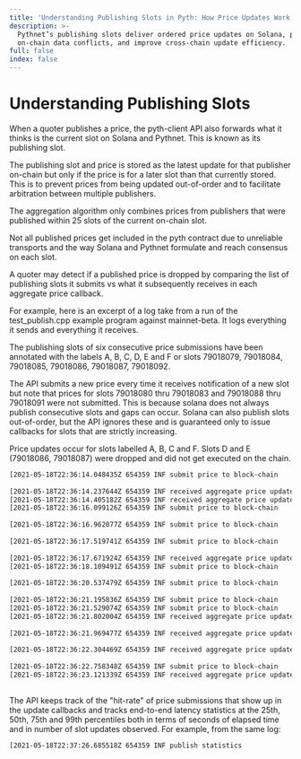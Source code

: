```yaml
---
title: 'Understanding Publishing Slots in Pyth: How Price Updates Work'
description: >-
  Pythnet’s publishing slots deliver ordered price updates on Solana, prevent
  on-chain data conflicts, and improve cross-chain update efficiency.
full: false
index: false
---
```

# Understanding Publishing Slots

When a quoter publishes a price, the pyth-client API also forwards what it thinks is the current slot on Solana and Pythnet. This is known as its publishing slot.

The publishing slot and price is stored as the latest update for that publisher on-chain but only if the price is for a later slot than that currently stored. This is to prevent prices from being updated out-of-order and to facilitate arbitration between multiple publishers.

The aggregation algorithm only combines prices from publishers that were published within 25 slots of the current on-chain slot.

Not all published prices get included in the pyth contract due to unreliable transports and the way Solana and Pythnet formulate and reach consensus on each slot.

A quoter may detect if a published price is dropped by comparing the list of publishing slots it submits vs what it subsequently receives in each aggregate price callback.

For example, here is an excerpt of a log take from a run of the test_publish.cpp example program against mainnet-beta. It logs everything it sends and everything it receives.

The publishing slots of six consecutive price submissions have been annotated with the labels A, B, C, D, E and F or slots 79018079, 79018084, 79018085, 79018086, 79018087, 79018092.

The API submits a new price every time it receives notification of a new slot but note that prices for slots 79018080 thru 79018083 and 79018088 thru 79018091 were not submitted. This is because solana does not always publish consecutive slots and gaps can occur. Solana can also publish slots out-of-order, but the API ignores these and is guaranteed only to issue callbacks for slots that are strictly increasing.

Price updates occur for slots labelled A, B, C and F. Slots D and E (79018086, 79018087) were dropped and did not get executed on the chain.

```sh copy
[2021-05-18T22:36:14.048435Z 654359 INF submit price to block-chain             ] symbol=SYMBOL1/USD,price_type=price,price=0.116000,spread=0.001000,slot=79018079,sub_id=1
                                                                                                                                                          ^^ A ^^^
[2021-05-18T22:36:14.237644Z 654359 INF received aggregate price update         ] symbol=SYMBOL1/USD,price_type=price,status=trading,agg_price=0.112000,agg_spread=0.001000,valid_slot=79018076,pub_slot=79018077,my_price=0.112000,my_conf=0.001000,my_status=trading,my_slot=79018075
[2021-05-18T22:36:14.405182Z 654359 INF received aggregate price update         ] symbol=SYMBOL1/USD,price_type=price,status=trading,agg_price=0.113000,agg_spread=0.001000,valid_slot=79018077,pub_slot=79018078,my_price=0.113000,my_conf=0.001000,my_status=trading,my_slot=79018076
[2021-05-18T22:36:16.099126Z 654359 INF submit price to block-chain             ] symbol=SYMBOL1/USD,price_type=price,price=0.117000,spread=0.001000,slot=79018084,sub_id=1
                                                                                                                                                          ^^ B ^^^
[2021-05-18T22:36:16.962077Z 654359 INF submit price to block-chain             ] symbol=SYMBOL1/USD,price_type=price,price=0.118000,spread=0.001000,slot=79018085,sub_id=1
                                                                                                                                                          ^^ C ^^^
[2021-05-18T22:36:17.519741Z 654359 INF submit price to block-chain             ] symbol=SYMBOL1/USD,price_type=price,price=0.119000,spread=0.001000,slot=79018086,sub_id=1
                                                                                                                                                          ^^ D ^^^
[2021-05-18T22:36:17.671924Z 654359 INF received aggregate price update         ] symbol=SYMBOL1/USD,price_type=price,status=trading,agg_price=0.114000,agg_spread=0.001000,valid_slot=79018078,pub_slot=79018079,my_price=0.114000,my_conf=0.001000,my_status=trading,my_slot=79018077
[2021-05-18T22:36:18.109491Z 654359 INF submit price to block-chain             ] symbol=SYMBOL1/USD,price_type=price,price=0.120000,spread=0.001000,slot=79018087,sub_id=1
                                                                                                                                                          ^^ E ^^^
[2021-05-18T22:36:20.537479Z 654359 INF submit price to block-chain             ] symbol=SYMBOL1/USD,price_type=price,price=0.121000,spread=0.001000,slot=79018092,sub_id=1
                                                                                                                                                          ^^ F ^^^
[2021-05-18T22:36:21.195836Z 654359 INF submit price to block-chain             ] symbol=SYMBOL1/USD,price_type=price,price=0.122000,spread=0.001000,slot=79018093,sub_id=1
[2021-05-18T22:36:21.529074Z 654359 INF submit price to block-chain             ] symbol=SYMBOL1/USD,price_type=price,price=0.123000,spread=0.001000,slot=79018094,sub_id=1
[2021-05-18T22:36:21.802004Z 654359 INF received aggregate price update         ] symbol=SYMBOL1/USD,price_type=price,status=trading,agg_price=0.116000,agg_spread=0.001000,valid_slot=79018079,pub_slot=79018085,my_price=0.116000,my_conf=0.001000,my_status=trading,my_slot=79018079
                                                                                                                                                                                                                                                                               ^^ A ^^^
[2021-05-18T22:36:21.969477Z 654359 INF received aggregate price update         ] symbol=SYMBOL1/USD,price_type=price,status=trading,agg_price=0.117000,agg_spread=0.001000,valid_slot=79018085,pub_slot=79018087,my_price=0.117000,my_conf=0.001000,my_status=trading,my_slot=79018084
                                                                                                                                                                                                                                                                               ^^ B ^^^
[2021-05-18T22:36:22.304469Z 654359 INF received aggregate price update         ] symbol=SYMBOL1/USD,price_type=price,status=trading,agg_price=0.118000,agg_spread=0.001000,valid_slot=79018087,pub_slot=79018093,my_price=0.118000,my_conf=0.001000,my_status=trading,my_slot=79018085
                                                                                                                                                                                                                                                                               ^^ C ^^^
[2021-05-18T22:36:22.758348Z 654359 INF submit price to block-chain             ] symbol=SYMBOL1/USD,price_type=price,price=0.125000,spread=0.001000,slot=79018096,sub_id=1
[2021-05-18T22:36:23.121339Z 654359 INF received aggregate price update         ] symbol=SYMBOL1/USD,price_type=price,status=trading,agg_price=0.121000,agg_spread=0.001000,valid_slot=79018093,pub_slot=79018094,my_price=0.121000,my_conf=0.001000,my_status=trading,my_slot=79018092
                                                                                                                                                                                                                                                                               ^^ F ^^^
```

The API keeps track of the "hit-rate" of price submissions that show up in the update callbacks and tracks end-to-end latency statistics at the 25th, 50th, 75th and 99th percentiles both in terms of seconds of elapsed time and in number of slot updates observed. For example, from the same log:

```sh copy
[2021-05-18T22:37:26.685518Z 654359 INF publish statistics                      ] symbol=SYMBOL1/USD,price_type=price,num_sent=135,hit_rate=73.333333,secs_p25=2.000000,secs_p50=2.500000,secs_p75=3.000000,secs_p99=7.500000,slot_p25=4,slot_p50=4,slot_p75=6,slot_p99=16
```
